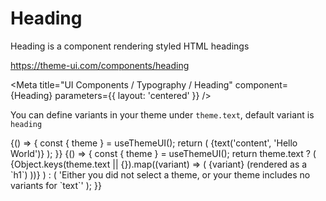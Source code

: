 
# Heading

Heading is a component rendering styled HTML headings

https://theme-ui.com/components/heading

<Meta
  title="UI Components / Typography / Heading"
  component={Heading}
  parameters={{ layout: 'centered' }}
/>

<Props of={Heading} />

You can define variants in your theme under `theme.text`, default variant is `heading`

<Preview>
  <Story name="Default">
    {() => {
      const { theme } = useThemeUI();
      return (
        <Heading
          variant={select('Variant', theme ? Object.keys(theme.text || {}) : [], 'heading')}
          as={select('Element', ['h1', 'h2', 'h3', 'h4', 'h5', 'h6'], 'h1')}
        >
          {text('content', 'Hello World')}
        </Heading>
      );
    }}
  </Story>
</Preview>

<Preview>
  <Story name="Theme variants">
    {() => {
      const { theme } = useThemeUI();
      return theme.text ? (
        <React.Fragment>
          {Object.keys(theme.text || {}).map((variant) => (
            <Heading key={`heading.${variant}`} variant={variant} as="h1">
              {variant} (rendered as a `h1`)
            </Heading>
          ))}
        </React.Fragment>
      ) : (
        'Either you did not select a theme, or your theme includes no variants for `text`'
      );
    }}
  </Story>
</Preview>
